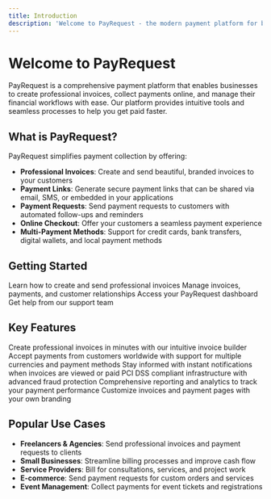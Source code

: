 ```yaml
---
title: Introduction
description: 'Welcome to PayRequest - the modern payment platform for businesses'
---
```


# Welcome to PayRequest

PayRequest is a comprehensive payment platform that enables businesses to create professional invoices, collect payments online, and manage their financial workflows with ease. Our platform provides intuitive tools and seamless processes to help you get paid faster.

## What is PayRequest?

PayRequest simplifies payment collection by offering:

- **Professional Invoices**: Create and send beautiful, branded invoices to your customers
- **Payment Links**: Generate secure payment links that can be shared via email, SMS, or embedded in your applications
- **Payment Requests**: Send payment requests to customers with automated follow-ups and reminders
- **Online Checkout**: Offer your customers a seamless payment experience
- **Multi-Payment Methods**: Support for credit cards, bank transfers, digital wallets, and local payment methods

## Getting Started

<CardGroup cols={2}>
  <Card
    title="Create Your First Invoice"
    icon="file-invoice"
    href="/quickstart"
  >
    Learn how to create and send professional invoices
  </Card>
  <Card
    title="Invoice Management"
    icon="tasks"
    href="/essentials/creating-invoices"
  >
    Manage invoices, payments, and customer relationships
  </Card>
  <Card
    title="Dashboard Login"
    icon="chart-line"
    href="https://dashboard.payrequest.io"
  >
    Access your PayRequest dashboard
  </Card>
  <Card
    title="Support"
    icon="life-ring"
    href="mailto:support@payrequest.io"
  >
    Get help from our support team
  </Card>
</CardGroup>

## Key Features

<CardGroup cols={3}>
  <Card
    title="Easy Invoice Creation"
    icon="file-plus"
  >
    Create professional invoices in minutes with our intuitive invoice builder
  </Card>
  <Card
    title="Global Payments"
    icon="globe"
  >
    Accept payments from customers worldwide with support for multiple currencies and payment methods
  </Card>
  <Card
    title="Real-time Notifications"
    icon="bell"
  >
    Stay informed with instant notifications when invoices are viewed or paid
  </Card>
  <Card
    title="Secure & Compliant"
    icon="shield-check"
  >
    PCI DSS compliant infrastructure with advanced fraud protection
  </Card>
  <Card
    title="Analytics & Reporting"
    icon="chart-bar"
  >
    Comprehensive reporting and analytics to track your payment performance
  </Card>
  <Card
    title="Custom Branding"
    icon="paintbrush"
  >
    Customize invoices and payment pages with your own branding
  </Card>
</CardGroup>

## Popular Use Cases

- **Freelancers & Agencies**: Send professional invoices and payment requests to clients
- **Small Businesses**: Streamline billing processes and improve cash flow
- **Service Providers**: Bill for consultations, services, and project work  
- **E-commerce**: Send payment requests for custom orders and services
- **Event Management**: Collect payments for event tickets and registrations
